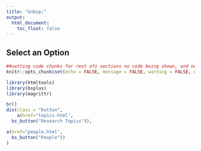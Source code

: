 ```yaml
---
title: "&nbsp;"
output:
  html_document:
    toc_float: false
---
```



<style>
.button {
    position: relative;
    margin: 0px 0px 38px calc((100% - 980px) * 0.5);
    left: 34px;
    grid-area: 3 / 1 / 4 / 2;
    justify-self: start;
    align-self: start;
}
</style>

## Select an Option

```r
##setting code chunks for rest ofz sections no code being shown, and no messages.
knitr::opts_chunk$set(echo = FALSE, message = FALSE, warning = FALSE, error = FALSE )
```

```r
library(htmltools)
library(bsplus)
library(magrittr)
```


```r
br()
div(class = "button",
    a(href="topics.html",
  bs_button("Research Topics")),

a(href="people.html",
  bs_button("People"))
)
```